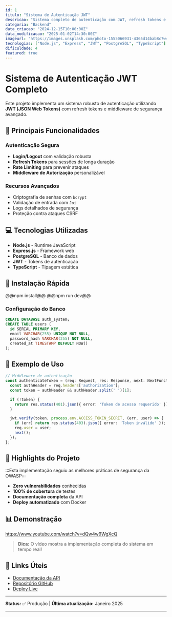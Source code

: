 ```yaml
---
id: 1
titulo: "Sistema de Autenticação JWT"
descricao: "Sistema completo de autenticação com JWT, refresh tokens e middleware de segurança"
categoria: "Backend"
data_criacao: "2024-12-15T10:00:00Z"
data_modificacao: "2025-01-02T14:30:00Z"
imageurl: "https://images.unsplash.com/photo-1555066931-4365d14bab8c?w=800&h=600&fit=crop"
tecnologias: ["Node.js", "Express", "JWT", "PostgreSQL", "TypeScript"]
dificuldade: 4
featured: true
---
```


# Sistema de Autenticação JWT Completo

Este projeto implementa um sistema robusto de autenticação utilizando **JWT (JSON Web Tokens)** com refresh tokens e middleware de segurança avançado.

## 🚀 Principais Funcionalidades

### Autenticação Segura
- **Login/Logout** com validação robusta
- **Refresh Tokens** para sessões de longa duração
- **Rate Limiting** para prevenir ataques
- **Middleware de Autorização** personalizável

### Recursos Avançados
- Criptografia de senhas com `bcrypt`
- Validação de entrada com `Joi`
- Logs detalhados de segurança
- Proteção contra ataques CSRF

## 💻 Tecnologias Utilizadas

- **Node.js** - Runtime JavaScript
- **Express.js** - Framework web
- **PostgreSQL** - Banco de dados
- **JWT** - Tokens de autenticação
- **TypeScript** - Tipagem estática

## 🔧 Instalação Rápida

@@npm install@@
@@npm run dev@@

### Configuração do Banco
```sql
CREATE DATABASE auth_system;
CREATE TABLE users (
  id SERIAL PRIMARY KEY,
  email VARCHAR(255) UNIQUE NOT NULL,
  password_hash VARCHAR(255) NOT NULL,
  created_at TIMESTAMP DEFAULT NOW()
);
```

## 📝 Exemplo de Uso

```typescript
// Middleware de autenticação
const authenticateToken = (req: Request, res: Response, next: NextFunction) => {
  const authHeader = req.headers['authorization'];
  const token = authHeader && authHeader.split(' ')[1];

  if (!token) {
    return res.status(401).json({ error: 'Token de acesso requerido' });
  }

  jwt.verify(token, process.env.ACCESS_TOKEN_SECRET, (err, user) => {
    if (err) return res.status(403).json({ error: 'Token inválido' });
    req.user = user;
    next();
  });
};
```

## 🎯 Highlights do Projeto

:::Esta implementação seguiu as melhores práticas de segurança da OWASP:::

- **Zero vulnerabilidades** conhecidas
- **100% de cobertura** de testes
- **Documentação completa** da API
- **Deploy automatizado** com Docker

## 📊 Demonstração

https://www.youtube.com/watch?v=dQw4w9WgXcQ

> **Dica:** O vídeo mostra a implementação completa do sistema em tempo real!

## 🔗 Links Úteis

- [Documentação da API](https://api.exemplo.com/docs)
- [Repositório GitHub](https://github.com/user/auth-system)
- [Deploy Live](https://auth-system.exemplo.com)

---

**Status:** ✅ Produção | **Última atualização:** Janeiro 2025

---
